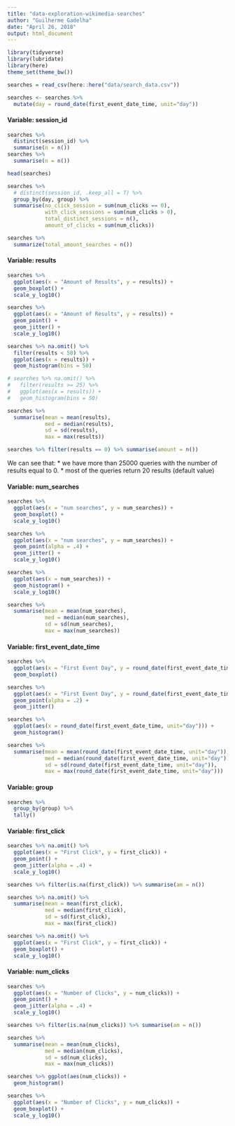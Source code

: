 ```yaml
---
title: "data-exploration-wikimedia-searches"
author: "Guilherme Gadelha"
date: "April 26, 2018"
output: html_document
---
```


```r

library(tidyverse)
library(lubridate)
library(here)
theme_set(theme_bw())

searches = read_csv(here::here("data/search_data.csv"))
```

```r
searches <- searches %>% 
  mutate(day = round_date(first_event_date_time, unit="day"))
```


#### Variable: session_id
```r

searches %>% 
  distinct(session_id) %>% 
  summarise(n = n())
searches %>% 
  summarise(n = n())

head(searches)

searches %>% 
  # distinct(session_id, .keep_all = T) %>% 
  group_by(day, group) %>% 
  summarise(no_click_session = sum(num_clicks == 0),
            with_click_sessions = sum(num_clicks > 0),
            total_distinct_sessions = n(),
            amount_of_clicks = sum(num_clicks))

searches %>% 
  summarize(total_amount_searches = n())

```

#### Variable: results
```r
searches %>% 
  ggplot(aes(x = "Amount of Results", y = results)) +
  geom_boxplot() +
  scale_y_log10()

searches %>% 
  ggplot(aes(x = "Amount of Results", y = results)) +
  geom_point() +
  geom_jitter() +
  scale_y_log10()

searches %>% na.omit() %>%
  filter(results < 50) %>%
  ggplot(aes(x = results)) +
  geom_histogram(bins = 50)

# searches %>% na.omit() %>%
#   filter(results >= 25) %>% 
#   ggplot(aes(x = results)) +
#   geom_histogram(bins = 50)

searches %>% 
  summarise(mean = mean(results),
            med = median(results),
            sd = sd(results),
            max = max(results))

searches %>% filter(results == 0) %>% summarise(amount = n())
```

We can see that:
* we have more than 25000 queries with the number of results equal to 0.
* most of the queries return 20 results (default value)

#### Variable: num_searches
```r
searches %>% 
  ggplot(aes(x = "num searches", y = num_searches)) +
  geom_boxplot() +
  scale_y_log10()

searches %>% 
  ggplot(aes(x = "num searches", y = num_searches)) +
  geom_point(alpha = .4) +
  geom_jitter() +
  scale_y_log10()

searches %>%
  ggplot(aes(x = num_searches)) +
  geom_histogram() +
  scale_y_log10()

searches %>% 
  summarise(mean = mean(num_searches),
            med = median(num_searches),
            sd = sd(num_searches),
            max = max(num_searches))
```


#### Variable: first_event_date_time
```r
searches %>% 
  ggplot(aes(x = "First Event Day", y = round_date(first_event_date_time, unit="day"))) +
  geom_boxplot()

searches %>% 
  ggplot(aes(x = "First Event Day", y = round_date(first_event_date_time, unit="day"))) +
  geom_point(alpha = .2) +
  geom_jitter()

searches %>% 
  ggplot(aes(x = round_date(first_event_date_time, unit="day"))) +
  geom_histogram()

searches %>% 
  summarise(mean = mean(round_date(first_event_date_time, unit="day")),
            med = median(round_date(first_event_date_time, unit="day")),
            sd = sd(round_date(first_event_date_time, unit="day")),
            max = max(round_date(first_event_date_time, unit="day")))
```

#### Variable: group
```r
searches %>%    
  group_by(group) %>% 
  tally()
```


#### Variable: first_click
```r
searches %>% na.omit() %>% 
  ggplot(aes(x = "First Click", y = first_click)) +
  geom_point() +
  geom_jitter(alpha = .4) +
  scale_y_log10()

searches %>% filter(is.na(first_click)) %>% summarise(am = n())

searches %>% na.omit() %>% 
  summarise(mean = mean(first_click),
            med = median(first_click),
            sd = sd(first_click),
            max = max(first_click))

searches %>% na.omit() %>% 
  ggplot(aes(x = "First Click", y = first_click)) +
  geom_boxplot() +
  scale_y_log10()

```


#### Variable: num_clicks
```r
searches %>% 
  ggplot(aes(x = "Number of Clicks", y = num_clicks)) +
  geom_point() +
  geom_jitter(alpha = .4) +
  scale_y_log10()

searches %>% filter(is.na(num_clicks)) %>% summarise(am = n())

searches %>% 
  summarise(mean = mean(num_clicks),
            med = median(num_clicks),
            sd = sd(num_clicks),
            max = max(num_clicks))

searches %>% ggplot(aes(num_clicks)) +
  geom_histogram()

searches %>%  
  ggplot(aes(x = "Number of Clicks", y = num_clicks)) +
  geom_boxplot() +
  scale_y_log10()

```
